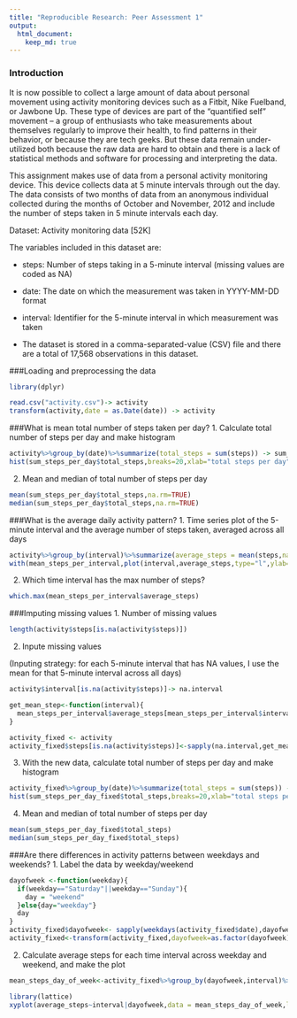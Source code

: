 ```yaml
---
title: "Reproducible Research: Peer Assessment 1"
output: 
  html_document:
    keep_md: true
---
```


### Introduction

It is now possible to collect a large amount of data about personal movement using activity monitoring devices such as a Fitbit, Nike Fuelband, or Jawbone Up. These type of devices are part of the “quantified self” movement – a group of enthusiasts who take measurements about themselves regularly to improve their health, to find patterns in their behavior, or because they are tech geeks. But these data remain under-utilized both because the raw data are hard to obtain and there is a lack of statistical methods and software for processing and interpreting the data.

This assignment makes use of data from a personal activity monitoring device. This device collects data at 5 minute intervals through out the day. The data consists of two months of data from an anonymous individual collected during the months of October and November, 2012 and include the number of steps taken in 5 minute intervals each day.


Dataset: Activity monitoring data [52K]

The variables included in this dataset are:

- steps: Number of steps taking in a 5-minute interval (missing values are coded as NA)

- date: The date on which the measurement was taken in YYYY-MM-DD format

- interval: Identifier for the 5-minute interval in which measurement was taken

- The dataset is stored in a comma-separated-value (CSV) file and there are a total of 17,568 observations in this dataset.


###Loading and preprocessing the data
```r
library(dplyr)

read.csv("activity.csv")-> activity
transform(activity,date = as.Date(date)) -> activity
```

###What is mean total number of steps taken per day?
1. Calculate total number of steps per day and make histogram
```r
activity%>%group_by(date)%>%summarize(total_steps = sum(steps)) -> sum_steps_per_day
hist(sum_steps_per_day$total_steps,breaks=20,xlab="total steps per day",main="Histogram: total steps per day")
```

2. Mean and median of total number of steps per day
```r
mean(sum_steps_per_day$total_steps,na.rm=TRUE)
median(sum_steps_per_day$total_steps,na.rm=TRUE)
```

###What is the average daily activity pattern?
1. Time series plot of the 5-minute interval and the average number of steps taken, averaged across all days
```r
activity%>%group_by(interval)%>%summarize(average_steps = mean(steps,na.rm=TRUE)) -> mean_steps_per_interval
with(mean_steps_per_interval,plot(interval,average_steps,type="l",ylab="Average steps per interval",main="Average Daily Activity Pattern"))
```

2. Which time interval has the max number of steps?
```r
which.max(mean_steps_per_interval$average_steps)
```

###Imputing missing values
1. Number of missing values
```r
length(activity$steps[is.na(activity$steps)])
```

2. Inpute missing values

(Inputing strategy: for each 5-minute interval that has NA values, I use the mean for that 5-minute interval across all days)
```r
activity$interval[is.na(activity$steps)]-> na.interval

get_mean_step<-function(interval){
  mean_steps_per_interval$average_steps[mean_steps_per_interval$interval==interval]
}

activity_fixed <- activity
activity_fixed$steps[is.na(activity$steps)]<-sapply(na.interval,get_mean_step)
```

3. With the new data, calculate total number of steps per day and make histogram
```r
activity_fixed%>%group_by(date)%>%summarize(total_steps = sum(steps)) -> sum_steps_per_day_fixed
hist(sum_steps_per_day_fixed$total_steps,breaks=20,xlab="total steps per day",main="Histogram: total steps per day (missing value imputed)")
```

4. Mean and median of total number of steps per day
```r
mean(sum_steps_per_day_fixed$total_steps)
median(sum_steps_per_day_fixed$total_steps)
```

###Are there differences in activity patterns between weekdays and weekends?
1. Label the data by weekday/weekend
```r
dayofweek <-function(weekday){
  if(weekday=="Saturday"||weekday=="Sunday"){
    day = "weekend"
  }else{day="weekday"}
  day
}
activity_fixed$dayofweek<- sapply(weekdays(activity_fixed$date),dayofweek)
activity_fixed<-transform(activity_fixed,dayofweek=as.factor(dayofweek))
```

2. Calculate average steps for each time interval across weekday and weekend, and make the plot
```r
mean_steps_day_of_week<-activity_fixed%>%group_by(dayofweek,interval)%>%summarize(average_steps = mean(steps))

library(lattice)
xyplot(average_steps~interval|dayofweek,data = mean_steps_day_of_week,layout = c(1,2),type="l",ylab="Average steps per interval",main="Average Daily Activity Pattern on Weekend/Weekday")

```
